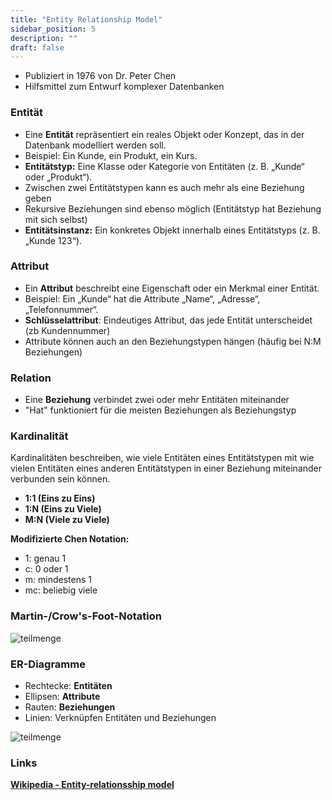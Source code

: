 ```yaml
---
title: "Entity Relationship Model"
sidebar_position: 5
description: ""
draft: false
---
```


- Publiziert in 1976 von Dr. Peter Chen
- Hilfsmittel zum Entwurf komplexer Datenbanken

### Entität
- Eine **Entität** repräsentiert ein reales Objekt oder Konzept, das in der Datenbank modelliert werden soll.
- Beispiel: Ein Kunde, ein Produkt, ein Kurs.
- **Entitätstyp:** Eine Klasse oder Kategorie von Entitäten (z. B. „Kunde“ oder „Produkt“).
- Zwischen zwei Entitätstypen kann es auch mehr als eine Beziehung geben
- Rekursive Beziehungen sind ebenso möglich (Entitätstyp hat Beziehung mit sich selbst)
- **Entitätsinstanz:** Ein konkretes Objekt innerhalb eines Entitätstyps (z. B. „Kunde 123“).

### Attribut
- Ein **Attribut** beschreibt eine Eigenschaft oder ein Merkmal einer Entität.
- Beispiel: Ein „Kunde“ hat die Attribute „Name“, „Adresse“, „Telefonnummer“.
- **Schlüsselattribut**: Eindeutiges Attribut, das jede Entität unterscheidet (zb Kundennummer)
- Attribute können auch an den Beziehungstypen hängen (häufig bei N:M Beziehungen)

### Relation
- Eine **Beziehung** verbindet zwei oder mehr Entitäten miteinander
- "Hat" funktioniert für die meisten Beziehungen als Beziehungstyp

### Kardinalität
Kardinalitäten beschreiben, wie viele Entitäten eines Entitätstypen mit wie vielen Entitäten eines anderen Entitätstypen 
in einer Beziehung miteinander verbunden sein können.
- **1:1 (Eins zu Eins)**
- **1:N (Eins zu Viele)**
- **M:N (Viele zu Viele)**

**Modifizierte Chen Notation:**
- 1: genau 1
- c: 0 oder 1
- m: mindestens 1
- mc: beliebig viele

### Martin-/Crow's-Foot-Notation

<img src={crows_foot_notation} class="img-800" alt="teilmenge" />

### ER-Diagramme

- Rechtecke: **Entitäten**
- Ellipsen: **Attribute**
- Rauten: **Beziehungen**
- Linien: Verknüpfen Entitäten und Beziehungen

<img src={ERM_1} class="img-800" alt="teilmenge" />

### Links

[**Wikipedia - Entity-relationsship model**](https://en.wikipedia.org/wiki/Entity%E2%80%93relationship_model)